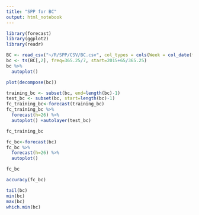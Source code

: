 ```yaml
---
title: "SPP for BC"
output: html_notebook
---
```


```r
library(forecast)
library(ggplot2)
library(readr)
```

```r
BC <- read_csv("~/R/SPP/CSV/BC.csv", col_types = cols(Week = col_date(format = "%Y-%m-%d")))
bc <- ts(BC[,2], freq=365.25/7, start=2015+65/365.25)
bc %>%
  autoplot()
```

```r
plot(decompose(bc))
```

```r
training_bc <- subset(bc, end=length(bc)-1)
test_bc <- subset(bc, start=length(bc)-1)
fc_training_bc<-forecast(training_bc)
fc_training_bc %>%
  forecast(h=26) %>%
  autoplot() +autolayer(test_bc)
```

```r
fc_training_bc
```

```r
fc_bc<-forecast(bc)
fc_bc %>%
  forecast(h=26) %>%
  autoplot()
```

```r
fc_bc
```

```r
accuracy(fc_bc)
```

```r
tail(bc)
min(bc)
max(bc)
which.min(bc)
```